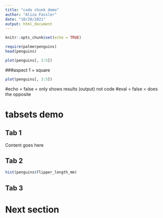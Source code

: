 ```yaml
---
title: "code chunk demo"
author: "Aliza Fassler"
date: "10/20/2021"
output: html_document
---
```


```r
knitr::opts_chunk$set(echo = TRUE)
```

```r
require(palmerpenguins)
head(penguins)

```

```r
plot(penguins[, 3:5])
```


###aspect 1 = square
```r
plot(penguins[, 3:5])
```
#echo = false  = only shows results (output) not code
#eval = false = does the opposite

# tabsets demo {.tabset .tabset-pills}
## Tab 1
Content goes here

## Tab 2
```r
hist(penguins$flipper_length_mm)
```

## Tab 3

# Next section 


